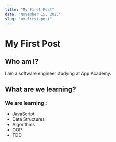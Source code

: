 ```yaml
---
title: "My First Post"
date: "November 15, 2023"
slug: "my-first-post"
---
```

# My First Post

## Who am I?

I am a software engineer studying at App Academy. 

## What are we learning?

### We are learning :

* JavaScript
* Data Structures
* Algorithms
* OOP
* TDD
